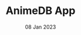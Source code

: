 ---
title: AnimeDB App
description: This App allows you to search for anime shows and it's details. If you have favorite one you can add it to your list! I've used Redux-Toolkit for state management. It is built with the tech that are given below.
coverPath: /images/content/animedb.png
date: '08 Jan 2023'
category: Web App
repo: https://github.com/seymenklc/animedb-app
previewURL: https://animedb-app.vercel.app/
tags:
  - React
  - Redux
  - RTK-Query
  - TailwindCSS
---